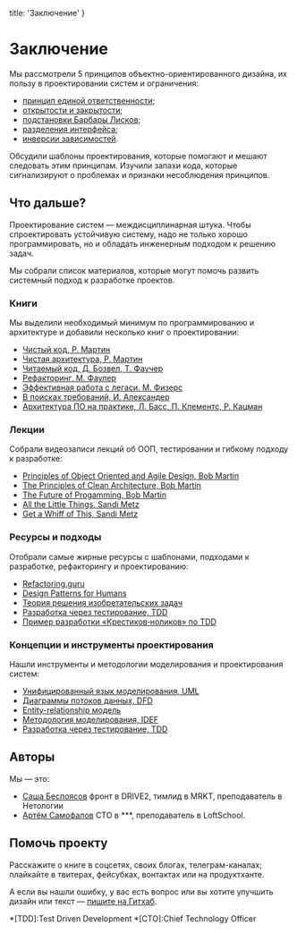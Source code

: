 
  title: 'Заключение'
}


# Заключение

Мы рассмотрели 5 принципов объектно-ориентированного дизайна, их пользу в проектировании систем и ограничения:
- [принцип единой ответственности](/srp);
- [открытости и закрытости](/ocp);
- [подстановки Барбары Лисков](/lsp);
- [разделения интерфейса](/isp);
- [инверсии зависимостей](/di).

Обсудили шаблоны проектирования, которые помогают и мешают следовать этим принципам. Изучили запахи кода, которые сигнализируют о проблемах и признаки несоблюдения принципов.

## Что дальше?

Проектирование систем — междисциплинарная штука. Чтобы спроектировать устойчивую систему, надо не только хорошо программировать, но и обладать инженерным подходом к решению задач.

Мы собрали список материалов, которые могут помочь развить системный подход к разработке проектов.

### Книги
Мы выделили необходимый минимум по программированию и архитектуре и добавили несколько книг о проектировании:
- [Чистый код, Р. Мартин](https://www.ozon.ru/context/detail/id/5011068/)
- [Чистая архитектура, Р. Мартин](https://www.ozon.ru/context/detail/id/144499396/)
- [Читаемый код, Д. Бозвел, Т. Фаучер](http://shop.oreilly.com/product/9780596802301.do)
- [Рефакторинг, М. Фаулер](https://martinfowler.com/books/refactoring.html)
- [Эффективная работа с легаси. М. Физерс](https://www.amazon.com/Working-Effectively-Legacy-Robert-Martin-ebook/dp/B005OYHF0A)
- [В поисках требований, И. Александер](https://www.amazon.com/Discovering-Requirements-Specify-Products-Services/dp/0470712406)
- [Архитектура ПО на практике, Л. Басс, П. Клементс, Р. Кацман](https://www.amazon.com/Software-Architecture-Practice-3rd-Engineering/dp/0321815734)

### Лекции
Собрали видеозаписи лекций об ООП, тестировании и гибкому подходу к разработке:
- [Principles of Object Oriented and Agile Design, Bob Martin](https://www.youtube.com/watch?v=TMuno5RZNeE)
- [The Principles of Clean Architecture, Bob Martin](https://youtu.be/o_TH-Y78tt4)
- [The Future of Progamming, Bob Martin](https://youtu.be/ecIWPzGEbFc?t=1h10m30s)
- [All the Little Things, Sandi Metz](https://youtu.be/8bZh5LMaSmE)
- [Get a Whiff of This, Sandi Metz](https://youtu.be/PJjHfa5yxlU)

### Ресурсы и подходы
Отобрали самые жирные ресурсы с шаблонами, подходами к разработке, рефакторингу и проектированию:
- [Refactoring.guru](https://refactoring.guru)
- [Design Patterns for Humans](https://github.com/kamranahmedse/design-patterns-for-humans/blob/master/README.md)
- [Теория решения изобретательских задач](https://ru.wikibooks.org/wiki/Теория_решения_изобретательских_задач)
- [Разработка через тестирование, TDD](https://ru.wikipedia.org/wiki/Разработка_через_тестирование)
- [Пример разработки «Крестиков‑ноликов» по TDD](https://bespoyasov.ru/ttt-tdd/)

### Концепции и инструменты проектирования
Нашли инструменты и методологии моделирования и проектирования систем:
- [Унифицированный язык моделирования, UML](https://ru.wikipedia.org/wiki/UML)
- [Диаграммы потоков данных, DFD](https://ru.wikipedia.org/wiki/DFD)
- [Entity-relationship модель](https://ru.wikipedia.org/wiki/ER-модель)
- [Методология моделирования, IDEF](https://ru.wikipedia.org/wiki/IDEF)
- [Разработка через тестирование, TDD](https://ru.wikipedia.org/wiki/Разработка_через_тестирование)

## Авторы

Мы — это:
- [Саша Беспоясов](https://bespoyasov.ru) фронт в DRIVE2, тимлид в MRKT, преподаватель в Нетологии
- [Артём Самофалов](https://github.com/dex157) CTO в ***, преподаватель в LoftSchool.

## Помочь проекту

Расскажите о книге в соцсетях, своих блогах, телеграм-каналах; плайкайте в твитерах, фейсубках, вонтактах или на продуктханте.

А если вы нашли ошибку, у вас есть вопрос или вы хотите улучшить дизайн или текст — [пишите на Гитхаб](https://github.com/open-tech-authors/solid).

*[TDD]:Test Driven Development
*[CTO]:Chief Technology Officer
